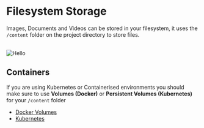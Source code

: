 #  Filesystem Storage 

Images, Documents and Videos can be stored in your filesystem, it uses the `/content` folder on the project directory to store files. 

<br/>

<img style={{borderRadius:10}} quality={100} src="/img/pages/storage/fs.png" alt="Hello" width={800} height={1300} />

## Containers 

If you are using Kubernetes or Containerised environments you should make sure to use **Volumes (Docker)** or **Persistent Volumes (Kubernetes)**  for your `/content` folder 

 - [Docker Volumes](https://docs.docker.com/storage/volumes/)
 - [Kubernetes](https://kubernetes.io/docs/concepts/storage/persistent-volumes/) 